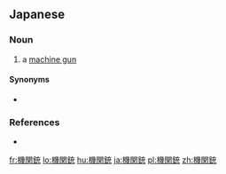 ==Japanese==
{{ja-kanjitab|き|かん|じゅう|yomi=on}}

===Noun===
{{ja-noun|きかんじゅう}}

# a [[machine gun]]

====Synonyms====
* {{ja-r|マシン ガン}}

===References===
* {{R:Shogakukan}}

[[fr:機関銃]]
[[lo:機関銃]]
[[hu:機関銃]]
[[ja:機関銃]]
[[pl:機関銃]]
[[zh:機関銃]]